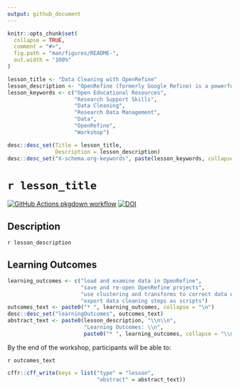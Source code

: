 ```yaml
---
output: github_document
---
```


<!-- README.md is generated from README.Rmd. Please edit that file -->

```r
knitr::opts_chunk$set(
  collapse = TRUE,
  comment = "#>",
  fig.path = "man/figures/README-",
  out.width = "100%"
)
```

```r

lesson_title <- "Data Cleaning with OpenRefine"
lesson_description <- "OpenRefine (formerly Google Refine) is a powerful free and open source tool for data cleaning, enabling you to correct errors in the data, and make sure that the values and formatting are consistent. In addition, OpenRefine records your processing steps, enabling you to apply the same cleaning procedure to other data, and enhancing the reproducibility of your analysis. This workshop will teach you to use OpenRefine to clean and format data and automatically track any changes that you make."
lesson_keywords <- c("Open Educational Resources",
                     "Research Support Skills",
                     "Data Cleaning",
                     "Research Data Management", 
                     "Data", 
                     "OpenRefine", 
                     "Workshop")

desc::desc_set(Title = lesson_title, 
               Description = lesson_description)
desc::desc_set("X-schema.org-keywords", paste(lesson_keywords, collapse = ", "))
```

# `r lesson_title`

<!-- badges: start -->
[![GitHub Actions pkgdown workflow](https://github.com/uf-repro/lesson-template/workflows/pkgdown/badge.svg)](https://github.com/uf-repro/lesson-template/actions?query=workflow%3Apkgdown)
[![DOI](https://zenodo.org/badge/DOI/10.5281/zenodo.4263472.svg)](https://doi.org/10.5281/zenodo.4263472)

<!-- badges: end -->

## Description

`r lesson_description`

## Learning Outcomes

```r
learning_outcomes <- c("load and examine data in OpenRefine", 
                       "save and re-open OpenRefine projects", 
                       "use clustering and transforms to correct data errors", 
                       "export data cleaning steps as scripts")
outcomes_text <- paste0("* ", learning_outcomes, collapse = "\n")
desc::desc_set("learningOutcomes", outcomes_text)
abstract_text <- paste0(lesson_description, "\\n\\n", 
                        "Learning Outcomes: \\n", 
                        paste0("* ", learning_outcomes, collapse = "\\n"))
```

By the end of the workshop, participants will be able to:

`r outcomes_text`

```r
cffr::cff_write(keys = list("type" = "lesson", 
                            "abstract" = abstract_text))
```
